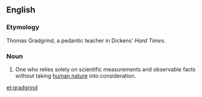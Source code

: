 ==English==

===Etymology===
Thomas Gradgrind, a pedantic teacher in Dickens' ''Hard Times''.

===Noun===
{{en-noun}}

# {{label|en|obsolete}} One who relies solely on scientific measurements and observable facts without taking [[human nature]] into consideration.

[[et:gradgrind]]